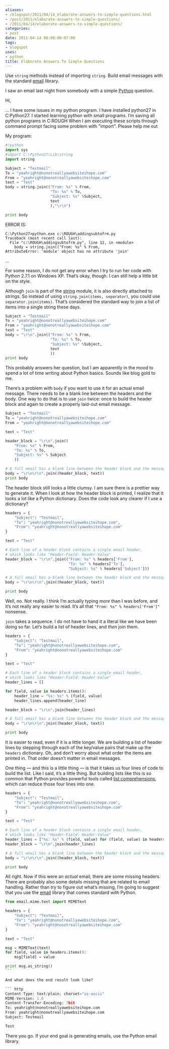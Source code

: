```yaml
---
aliases:
- /blogspot/2011/04/14_elaborate-answers-to-simple-questions.html
- /post/2011/elaborate-answers-to-simple-questions/
- /2011/04/14/elaborate-answers-to-simple-questions/
categories:
- post
date: 2011-04-14 00:00:00-07:00
tags:
- blogspot
uses:
- python
title: Elaborate Answers To Simple Questions
---
```


Use `string` methods instead of importing `string`. Build email messages
with the standard [email](http://docs.python.org.library.email.html)
library.

I saw an email last night from somebody with a simple
[Python](http://python.org) question.

<Quote>
Hi,

… I have some issues in my python program. I have installed python27
in C:Python27. I started learning python with small programs. I’m
saving all python programs in C:ROUGH When I am executing these
scripts through command prompt facing some problem with "import".
Please help me out

My program:

```python
#!python
import sys
#import C:\Python27\Lib\string
import string

Subject = "Testmail"
To = "yeahright@nonotreallyawebsiteihope.com"
From = "yeahright@nonotreallyawebsiteihope.com"
text = "Test"
body = string.join(("From: %s" % From,
                    "To: %s" % To,
                    "Subject: %s" %Subject,
                    text
                    ),"\r\n")

print body
```

ERROR IS:

```
C:\Python27>python.exe c:\ROUGH\addingsubtofrm.py
Traceback (most recent call last):
  File "c:\ROUGH\addingsubtofrm.py", line 12, in <module>
    body = string.join(("From: %s" % From,
AttributeError: 'module' object has no attribute 'join'
```

…
</Quote>

For some reason, I do not get any error when I try to run her code with
Python 2.7.1 on Windows XP. That’s okay, though. I can still help a
little bit on the style.

Although `join` is part of the
[string](http://docs.python.org/library/string.html) module, it is also
directly attached to strings. So instead of using `string.join(items,
separator)`, you could use `separator.join(items)`. That’s considered
the standard way to join a list of items into a single string these
days.

```python
Subject = "Testmail"
To = "yeahright@nonotreallyawebsiteihope.com"
From = "yeahright@nonotreallyawebsiteihope.com"
text = "Test"
body = "\r\n".join(("From: %s" % From,
                    "To: %s" % To,
                    "Subject: %s" %Subject,
                    text
                    ))
print body
```

This probably answers her question, but I am apparently in the mood to
spend a lot of time writing about Python basics. Sounds like blog gold
to me.

There’s a problem with `body` if you want to use it for an actual email
message. There needs to be a blank line between the headers and the
body. One way to do that is to use `join` twice: once to build the
header block and again to create a properly laid-out email message.

``` python
Subject = "Testmail"
To = "yeahright@nonotreallyawebsiteihope.com"
From = "yeahright@nonotreallyawebsiteihope.com"

text = "Test"

header_block = "\r\n".join((
    "From: %s" % From,
    "To: %s" % To,
    "Subject: %s" % Subject
    ))

# A full email has a blank line between the header block and the message body
body = "\r\n\r\n".join((header_block, text))
print body
```

The header block still looks a little clumsy. I am sure there is a
prettier way to generate it. When I look at how the header block is
printed, I realize that it looks a lot like a Python dictionary. Does
the code look any clearer if I use a dictionary?

``` python
headers = {
    "Subject": "Testmail",
    "To": "yeahright@nonotreallyawebsiteihope.com",
    "From": "yeahright@nonotreallyawebsiteihope.com"
}

text = "Test"

# Each line of a header block contains a single email header,
# which looks like "Header-Field: Header-Value"
header_block = "\r\n".join(("From: %s" % headers['From'],
                            "To: %s" % headers['To'],
                            "Subject: %s" % headers['Subject']))

# A full email has a blank line between the header block and the message body
body = "\r\n\r\n".join((header_block, text))

print body
```

Well, no. Not really. I think I’m actually typing *more* than I was
before, and it’s not really any easier to read. It’s all that `"From:
%s" % headers['From']"` nonsense.

`join` takes a sequence. I do not have to hand it a literal like we have
been doing so far. Let’s build a list of header lines, and *then* join
them.

``` python
headers = {
    "Subject": "Testmail",
    "To": "yeahright@nonotreallyawebsiteihope.com",
    "From": "yeahright@nonotreallyawebsiteihope.com"
}

text = "Test"

# Each line of a header block contains a single email header,
# which looks like "Header-Field: Header-Value"
header_lines = []

for field, value in headers.items():
    header_line = "%s: %s" % (field, value)
    header_lines.append(header_line)

header_block = "\r\n".join(header_lines)

# A full email has a blank line between the header block and the message body
body = "\r\n\r\n".join((header_block, text))

print body
```

It is easier to read, even if it is a little longer. We are building a
list of header lines by stepping through each of the key/value pairs
that make up the `headers` dictionary. Oh, and don’t worry about what
order the items are printed in. That order doesn’t matter in email
messages.

One thing — and this is a little thing — is that it takes us four lines
of code to build the list. Like I said, it’s a little thing. But
building lists like this is so common that Python provides powerful
tools called [list
comprehensions](http://docs.python.org/tutorial/datastructures.html#list-comprehensions),
which can reduce those four lines into one.

``` python
headers = {
    "Subject": "Testmail",
    "To": "yeahright@nonotreallyawebsiteihope.com",
    "From": "yeahright@nonotreallyawebsiteihope.com"
}

text = "Test"

# Each line of a header block contains a single email header,
# which looks like "Header-Field: Header-Value"
header_lines = ["%s: %s" % (field, value) for (field, value) in headers.items()]
header_block = "\r\n".join(header_lines)

# A full email has a blank line between the header block and the message body
body = "\r\n\r\n".join((header_block, text))

print body
```

All right. Now if this were an *actual* email, there are some missing
headers. There are probably also some details missing that are related
to email handling. Rather than try to figure out what’s missing, I’m
going to suggest that you use the
[email](http://docs.python.org.library.email.html) library that comes
standard with Python.

```` python
from email.mime.text import MIMEText

headers = {
    "Subject": "Testmail",
    "To": "yeahright@nonotreallyawebsiteihope.com",
    "From": "yeahright@nonotreallyawebsiteihope.com"
}

text = "Test"

msg = MIMEText(text)
for field, value in headers.items():
    msg[field] = value

print msg.as_string()
```

And what does the end result look like?

``` http
Content-Type: text/plain; charset="us-ascii"
MIME-Version: 1.0
Content-Transfer-Encoding: 7bit
To: yeahright@nonotreallyawebsiteihope.com
From: yeahright@nonotreallyawebsiteihope.com
Subject: Testmail

Test
````

There you go. If your end goal is generating emails, use the Python
email library.
